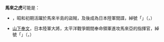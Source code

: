 '''馬來之虎'''可能是：

* {{tsl|en|谷豊|谷豐}}，昭和初期活躍於馬來半島的盜賊，及後成為日本陸軍間諜，綽號「{{lang|ja|マレーのハリマオ}}」（{{lang|ja|Marē no Harimao}}，{{lang|ms|Harimau}}）
* [[山下奉文|山下奉文]]，日本陸軍大將，太平洋戰爭期間奉命領軍進攻馬來亞的指揮官，綽號「{{lang|ja|マレーの虎}}」（{{lang|ja|Marē no Tora}}，{{lang|en|Tiger of Malaya}}）

{{disambig|M马|Cat=四字消歧义}}